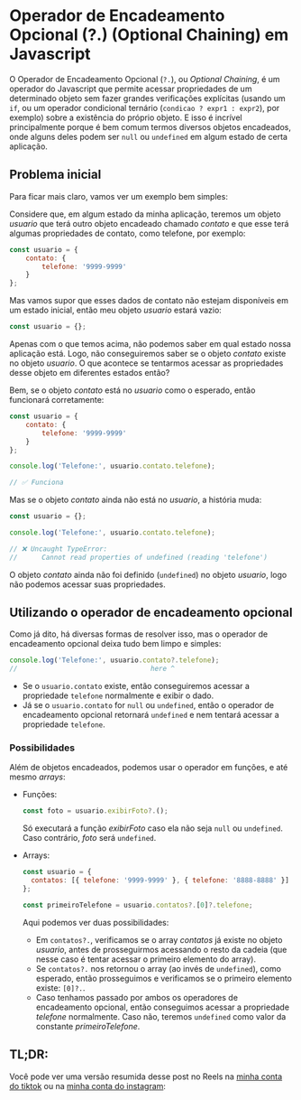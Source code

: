 
# Operador de Encadeamento Opcional (?.) (Optional Chaining) em Javascript

O Operador de Encadeamento Opcional (`?.`), ou _Optional Chaining_, é um operador do Javascript que permite acessar propriedades de um determinado objeto sem fazer grandes verificações explícitas
(usando um `if`, ou um operador condicional ternário (`condicao ? expr1 : expr2`), por exemplo) sobre a existência do próprio objeto.
E isso é incrível principalmente porque é bem comum termos diversos objetos encadeados, onde alguns deles podem ser `null` ou `undefined` em algum estado de certa aplicação.

## Problema inicial

Para ficar mais claro, vamos ver um exemplo bem simples:

Considere que, em algum estado da minha aplicação, teremos um objeto _usuario_ que terá outro objeto encadeado chamado _contato_ e que esse terá algumas propriedades de contato, como telefone, por exemplo:

```javascript
const usuario = {
	contato: {
		telefone: '9999-9999'
	}
};
```

Mas vamos supor que esses dados de contato não estejam disponíveis em um estado inicial, então meu objeto _usuario_ estará vazio:

```javascript
const usuario = {};
```

Apenas com o que temos acima, não podemos saber em qual estado nossa aplicação está. Logo, não conseguiremos saber se o objeto _contato_ existe no objeto _usuario_.
O que acontece se tentarmos acessar as propriedades desse objeto em diferentes estados então?

Bem, se o objeto _contato_ está no _usuario_ como o esperado, então funcionará corretamente:

```javascript
const usuario = {
	contato: {
		telefone: '9999-9999'
	}
};

console.log('Telefone:', usuario.contato.telefone);

// ✅ Funciona
```

Mas se o objeto _contato_ ainda não está no _usuario_, a história muda:

```javascript
const usuario = {};

console.log('Telefone:', usuario.contato.telefone);

// ❌ Uncaught TypeError:
//      Cannot read properties of undefined (reading 'telefone')
```

O objeto _contato_ ainda não foi definido (`undefined`) no objeto _usuario_, logo não podemos acessar suas propriedades.

## Utilizando o operador de encadeamento opcional

Como já dito, há diversas formas de resolver isso, mas o operador de encadeamento opcional deixa tudo bem limpo e simples:

```javascript
console.log('Telefone:', usuario.contato?.telefone);
//                                 here ^
```

- Se o `usuario.contato` existe, então conseguiremos acessar a propriedade `telefone` normalmente e exibir o dado.
- Já se o `usuario.contato` for `null` ou `undefined`, então o operador de encadeamento opcional retornará `undefined` e nem tentará acessar a propriedade `telefone`.

### Possibilidades

Além de objetos encadeados, podemos usar o operador em funções, e até mesmo _arrays_:

- Funções:

  ```javascript
  const foto = usuario.exibirFoto?.();
  ```

  Só executará a função _exibirFoto_ caso ela não seja `null` ou `undefined`. Caso contrário, _foto_ será `undefined`.

- Arrays:

  ```javascript
  const usuario = {
  	contatos: [{ telefone: '9999-9999' }, { telefone: '8888-8888' }]
  };

  const primeiroTelefone = usuario.contatos?.[0]?.telefone;
  ```

  Aqui podemos ver duas possibilidades:

  - Em `contatos?.`, verificamos se o array _contatos_ já existe no objeto _usuario_, antes de prosseguirmos acessando o resto da cadeia
    (que nesse caso é tentar acessar o primeiro elemento do array).
  - Se `contatos?.` nos retornou o array (ao invés de `undefined`), como esperado, então prosseguimos e verificamos se o primeiro elemento existe: `[0]?.`.
  - Caso tenhamos passado por ambos os operadores de encadeamento opcional, então conseguimos acessar a propriedade _telefone_ normalmente.
    Caso não, teremos `undefined` como valor da constante _primeiroTelefone_.

## TL;DR:

Você pode ver uma versão resumida desse post no Reels na [minha conta do tiktok](https://www.tiktok.com/@matheusmorais.dev) ou na [minha conta do instagram](https://www.instagram.com/matheusmorais.dev/):

<SocialVideos tiktokId="7127818762664873221" instagramId="Cg2jbMclBs6" />
